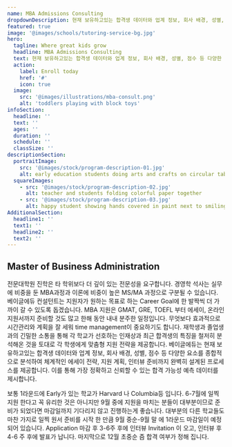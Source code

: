 ```yaml
---
name: MBA Admissions Consulting
dropdownDescription: 현재 보유하고있는 합격생 데이터와 업계 정보, 회사 배경, 성별, 점수 등 다양한 요소를 종합적으로 분석하여 체계적인 에세이 전략, 지원 계획, 인터뷰 준비까지 완벽히 설계된 프로세스를 제공합니다.
featured: true
image: '@images/schools/tutoring-service-bg.jpg'
hero:
  tagline: Where great kids grow
  headline: MBA Admissions Consulting
  text: 현재 보유하고있는 합격생 데이터와 업계 정보, 회사 배경, 성별, 점수 등 다양한 요소를 종합적으로 분석하여 체계적인 에세이 전략, 지원 계획, 인터뷰 준비까지 완벽히 설계된 프로세스를 제공합니다. 
  action:
    label: Enroll today
    href: '#'
    icon: true
  image:
    src: '@images/illustrations/mba-consult.png'
    alt: 'toddlers playing with block toys'
infoSection:
  headline: ''
  text: ''
  ages: ''
  duration: ''
  schedule: ''
  classSize: ''
descriptionSection:
  portraitImage:
    src: '@images/stock/program-description-01.jpg'
    alt: early education students doing arts and crafts on circular table
  squareImages:
    - src: '@images/stock/program-description-02.jpg'
      alt: teacher and students folding colorful paper together
    - src: '@images/stock/program-description-03.jpg'
      alt: happy student showing hands covered in paint next to smiling teacher
AdditionalSection:
  headline1: ''
  text1: ''
  headline2: ''
  text2: ''
---
```


## Master of Business Administration 

전문대학원 진학은 타 학위보다 더 깊이 있는 전문성을 요구합니다. 경영학 석사는 실무에 비중을 둔 MBA과정과 이론에 비중이 높은 MS/MA 과정으로 구분될 수 있습니다. 베이글에듀 컨설턴트는 지원자가 원하는 목표로 하는 Career Goal에 한 발짝씩 더 가까이 갈 수 있도록 돕겠습니다.
MBA 지원은 GMAT, GRE, TOEFL 부터 에세이, 온라인 지원서까지 준비할 것도 많고 한해 동안 내내 분주한 일정입니다. 무엇보다 효과적으로 시간관리와 계획을 잘 세워 time management이 중요하기도 합니다. 재학생과 졸업생과의 긴밀한 소통을 통해 각 학교가 선호하는 인재상과 최근 합격생의 특징을 철저히 분석해온 것을 토대로 각 학생에게 맞춤형 지원 전략을 제공합니다. 베이글에듀는 현재 보유하고있는 합격생 데이터와 업계 정보, 회사 배경, 성별, 점수 등 다양한 요소를 종합적으로 분석하여 체계적인 에세이 전략, 지원 계획, 인터뷰 준비까지 완벽히 설계된 프로세스를 제공합니다. 이를 통해 가장 정확하고 신뢰할 수 있는 합격 가능성 예측 데이터를 제시합니다.

보통 1라운드에 Early가 있는 학교가 Harvard 나 Columbia등 입니다. 6-7월에 일찍 지원 한다고 꼭 유리한 것은 아니지만 9월 중에 지원을 마치는 분들이 대부분이므로 준비가 되었다면 마감일까지 기다리지 않고 진행하는게 좋습니다. 대부분의 다른 학교들도 마찬 가지로 일찍 원서 준비를 시작 한 만큼 9월 중순-9월 말 에 1라운드 마감일이 예정 되어 있습니다.
Application 마감 후 3-6주 후에 인터뷰 Invitation 이 오고, 인터뷰 후 4-6 주 후에 발표가 납니다. 마지막으로 12월 초중순 즘 합격 여부가 정해 집니다.